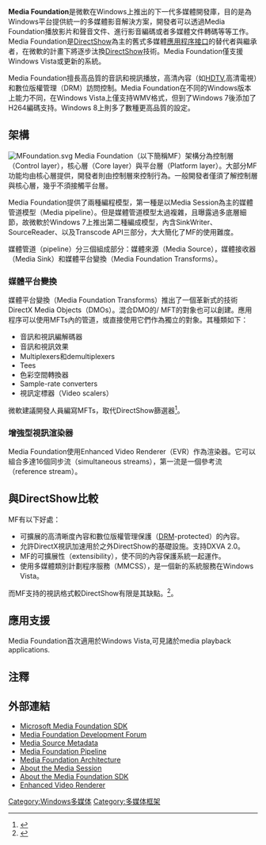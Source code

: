 {{noteTA
|G1=IT
}}
'''Media Foundation'''是微軟在Windows上推出的下一代多媒體開發庫，目的是為Windows平台提供統一的多媒體影音解決方案，開發者可以透過Media Foundation播放影片和聲音文件、進行影音編碼或者多媒體文件轉碼等等工作。Media Foundation是[[DirectShow|DirectShow]]為主的舊式多媒體[[應用程序接口|應用程序接口]]的替代者與繼承者，在微軟的計畫下將逐步汰換[[DirectShow|DirectShow]]技術。Media Foundation僅支援Windows Vista或更新的系統。

Media Foundation擅長高品質的音訊和視訊播放，高清內容（如[[HDTV|HDTV]],高清電視）和數位版權管理（DRM）訪問控制。Media Foundation在不同的Windows版本上能力不同，在Windows Vista上僅支持WMV格式，但到了Windows 7後添加了H264編碼支持。Windows 8上則多了數種更高品質的設定。

== 架構 ==
[[File:MFoundation.svg|thumb]]
Media Foundation（以下簡稱MF）架構分為控制層（Control layer），核心層（Core layer）與平台層（Platform layer）。大部分MF功能均由核心層提供，開發者則由控制層來控制行為。一般開發者僅須了解控制層與核心層，幾乎不須接觸平台層。

Media Foundation提供了兩種編程模型，第一種是以Media Session為主的媒體管道模型（Media pipeline）。但是媒體管道模型太過複雜，且曝露過多底層細節，故微軟於Windows 7上推出第二種編成模型，內含SinkWriter、SourceReader、以及Transcode API三部分，大大簡化了MF的使用難度。

媒體管道（pipeline）分三個組成部分：媒體來源（Media Source），媒體接收器（Media Sink）和媒體平台變換（Media Foundation Transforms）。

=== 媒體平台變換 ===
媒體平台變換（Media Foundation Transforms）推出了一個革新式的技術DirectX Media Objects（DMOs）。混合DMO的/ MFT的對象也可以創建。應用程序可以使用MFTs內的管道，或直接使用它們作為獨立的對象。其種類如下：
* 音訊和視訊編解碼器
* 音訊和視訊效果
* Multiplexers和demultiplexers
* Tees
* 色彩空間轉換器
* Sample-rate converters
* 視訊定標器（Video scalers）
微軟建議開發人員編寫MFTs，取代DirectShow篩選器<ref>{{Cite web |url=http://msdn2.microsoft.com/en-us/library/aa468614.aspx |title=Migrating from DirectShow to Media Foundation and comparison of the two |access-date=2009-08-27 |archive-url=https://web.archive.org/web/20080409193345/http://msdn2.microsoft.com/en-us/library/aa468614.aspx |archive-date=2008-04-09 |dead-url=yes }}</ref>。

=== 增強型視訊渲染器 ===
Media Foundation使用Enhanced Video Renderer（EVR）作為渲染器。它可以組合多達16個同步流（simultaneous streams），第一流是一個參考流（reference stream）。

==與DirectShow比較==
MF有以下好處：
* 可擴展的高清晰度內容和數位版權管理保護（[[DRM|DRM]]-protected）的內容。
* 允許DirectX視訊加速用於之外DirectShow的基礎設施。支持DXVA 2.0。
* MF的可擴展性（extensibility），使不同的內容保護系統一起運作。
* 使用多媒體類別計劃程序服務（MMCSS），是一個新的系統服務在Windows Vista。

而MF支持的視訊格式較DirectShow有限是其缺點。<ref>{{Cite web |url=https://msdn.microsoft.com/en-us/library/dd757927 |title=Supported Media Formats in Media Foundation |accessdate=2015-04-22 |archive-date=2017-02-16 |archive-url=https://web.archive.org/web/20170216055124/https://msdn.microsoft.com/en-us/library/dd757927 |dead-url=no }}</ref>。

== 應用支援 ==
Media Foundation首次適用於Windows Vista,可見諸於media playback applications.

== 注釋 ==
<references/>

== 外部連結 ==
* [https://web.archive.org/web/20080406133512/http://msdn2.microsoft.com/en-us/library/ms694197.aspx Microsoft Media Foundation SDK]
* [https://web.archive.org/web/20081218032005/http://forums.microsoft.com/MSDN/ShowForum.aspx?ForumID=387&SiteID=1 Media Foundation Development Forum]
*[http://msdn2.microsoft.com/en-us/library/aa368930.aspx Media Source Metadata] {{Wayback|url=http://msdn2.microsoft.com/en-us/library/aa368930.aspx |date=20080418112229 }}
*[http://msdn2.microsoft.com/en-us/library/ms703912.aspx Media Foundation Pipeline] {{Wayback|url=http://msdn2.microsoft.com/en-us/library/ms703912.aspx |date=20070918124348 }}
*[http://msdn2.microsoft.com/en-us/library/ms696219.aspx Media Foundation Architecture] {{Wayback|url=http://msdn2.microsoft.com/en-us/library/ms696219.aspx |date=20080102003909 }}
*[http://msdn2.microsoft.com/en-us/library/ms694084.aspx About the Media Session] {{Wayback|url=http://msdn2.microsoft.com/en-us/library/ms694084.aspx |date=20191018114433 }}
*[http://msdn2.microsoft.com/en-us/library/ms696274.aspx About the Media Foundation SDK] {{Wayback|url=http://msdn2.microsoft.com/en-us/library/ms696274.aspx |date=20080409115612 }}
*[https://web.archive.org/web/20080406115323/http://msdn2.microsoft.com/en-us/library/ms694916.aspx Enhanced Video Renderer]
{{refend}}

{{MSNav|open=Microsoft APIs}}

[[Category:Windows多媒体|Category:Windows多媒体]]
[[Category:多媒体框架|Category:多媒体框架]]